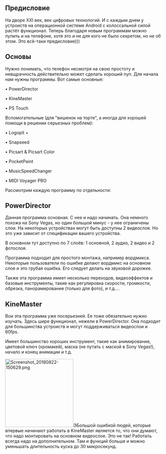 == Предисловие ==
На дворе XXI век, век цифровых технологий. И с каждым днем у устроиств на операционной системе Android с колоссальной силой растёт функционал. Теперь благодаря новым программам можно пупить и на телефоне, хотя это и не для кого не было секретом, но не об этом. Это всё-таки предисловие)))

== Основы ==
Нужно понимать, что телефон несмотря на свою простоту и невщрачность действительно может сделать хороший пуп. Для начала нам нужны программы. Вот самые основные:

• PowerDirector

• KineMaster

• PS Touch

Вспомогательные (для "вишенок на торте", а иногда для хорошей помощи в решении серьезных проблем):

• Logopit +

• Snapseed

• Picsart & Picsart Color

• PocketPaint

• MusicSpeedChanger

• MIDI Voyager PRO

Рассмотрим каждую программу по отдельности:

== PowerDirector ==
Данная программа основная. С нее и надо начинать. Она немного похожа на Sony Vegas, но один большой минус - у нее ограничены слои. На некоторых устройствах могут быть доступны 2 видеослоя. Но это уже зависит от спецификации вашего устройства.

В основном тут доступно по 7 слоёв: 1 основной, 2 аудио, 2 видео и 2 фотослоя.

Программа подходит для простого монтажа, например вордмикса. Некоторые пользователи по ошибке делают вордмикс на основном слое и это грубая ошибка. Его следует делать на звуковой дорожке. 

Также эта программа имеет несколько переходов, видеоэффектов и базовые инструменты, такие как регулировка скорости, громкости, обрезка, панорамирование (только для фото), и т.д....

==KineMaster<nowiki/>==
Вои эта программа уже посерьезней. Ее тоже обязательно нужно изучать. Здесь шире функционал, нежели в PowerDirector. Она подходит для большинства устроиств и могут поддерживаться видеослои и 60fps.

Имеет большинство хороших инструмент, такие как анимирование, цветовой ключ (хромакей), маска (не путать с маской в Sony Vegas!), начало и конец анимации и т.д.

[[File:Screenshot 20180822-150629.png|thumb|220x220px]]ЭБольшой ошибкой людей, которые впервые начинают работать в KineMaster является то, что они думают, что надо монтировать на основном видеослое. Это не так! Работать всегда надо на дополнительном. Там и функций больше и можно уменьшать длительность куска до 30 микросекунд.<nowiki/>